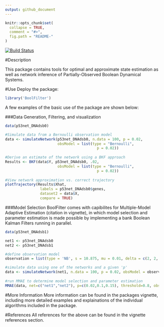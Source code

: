```yaml
---
output: github_document
---
```


<!-- README.md is generated from README.Rmd. Please edit that file -->

```r
knitr::opts_chunk$set(
  collapse = TRUE,
  comment = "#>",
  fig.path = "README-"
)
```
[![Build Status](https://travis-ci.org/levimcclenny/BoolFilter.svg?branch=master)](https://travis-ci.org/levimcclenny/pkg)

#Description

This package contains tools for optimal and approximate state estimation as well as network inference of Partially-Observed Boolean Dynamical Systems.

#Use
Deploy the package:
```r
library('BoolFilter')
```

A few examples of the basic use of the package are shown below:

###Data Generation, Filtering, and visualization
```r
data(p53net_DNAdsb0) 

#Simulate data from a Bernoulli observation model
data <- simulateNetwork(p53net_DNAdsb0, n.data = 100, p = 0.02,
                        obsModel = list(type = "Bernoulli",
                                          p = 0.02))
                            
#Derive an estimate of the network using a BKF approach
Results <- BKF(data$Y, p53net_DNAdsb0, .02,
                        obsModel = list(type = "Bernoulli",
                                          p = 0.02))
                        
#View network approximation vs. correct trajectory
plotTrajectory(Results$Xhat,
                labels = p53net_DNAdsb0$genes,
                dataset2 = data$X,
                compare = TRUE)
```

###Model Selection
BoolFilter comes with capibilites for Multiple-Model Adaptive Estimation (citation in vignette), in which model selection and parameter estimation is made possible by implementing a bank Boolean Kalman Filters running in parallel.


```r
data(p53net_DNAdsb1)

net1 <- p53net_DNAdsb0
net2 <- p53net_DNAdsb1

#define observation model
observation = list(type = 'NB', s = 10.875, mu = 0.01, delta = c(2, 2, 2, 2), phi = c(3, 3, 3, 3))

#simulate data using one of the networks and a given 'p'
data <- simulateNetwork(net1, n.data = 100, p = 0.02, obsModel = observation)
       
#run MMAE to determine model selection and parameter estimation
MMAE(data, net=c("net1","net2"), p=c(0.02,0.1,0.15), threshold=0.8, obsModel = observation)
```

#More Information
More information can be found in the packages vignette, including more detailed examples and explainations of the individual algorithms included in the package.


#References
All references for the above can be found in the vignette references section.


